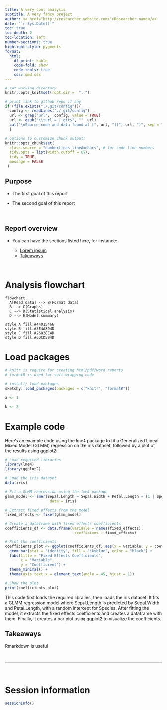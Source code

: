 ```yaml
---
title: A very cool analysis
subtitle: A very fancy project
author: <a href="http://researcher.website.com/">Researcher name</a>
date: "`r Sys.Date()`"
toc: true
toc-depth: 2
toc-location: left
number-sections: true
highlight-style: pygments
format:
  html:
    df-print: kable
    code-fold: show
    code-tools: true
    css: qmd.css
---
```


<!-- this code add line numbers to code blocks -->

<!-- only works when code folding is not used in yaml (code_folding: show) -->

```{=html}
<style>
body
  { counter-reset: source-line 0; }
pre.numberSource code
  { counter-reset: none; }
</style>
```
```r

# set working directory 
knitr::opts_knit$set(root.dir =  "..")

```

```r

# print link to github repo if any
if (file.exists("./.git/config")){
  config <- readLines("./.git/config")
  url <- grep("url",  config, value = TRUE)
  url <- gsub("\\turl = |.git$", "", url)
  cat("\nSource code and data found at [", url, "](", url, ")", sep = "")
  }

```

```r

# options to customize chunk outputs
knitr::opts_chunk$set(
  class.source = "numberLines lineAnchors", # for code line numbers
  tidy.opts = list(width.cutoff = 65), 
  tidy = TRUE,
  message = FALSE
 )

```

<!-- skyblue box -->

::: {.alert .alert-info}
# Purpose {.unnumbered .unlisted}

-   The first goal of this report

-   The second goal of this report
:::

 

<!-- light brown box -->

::: {.alert .alert-warning}
# Report overview {.unnumbered .unlisted}

-   You can have the sections listed here, for instance:

    -   [Lorem ipsum](#lorem-ipsum)
    -   [Takeaways](#takeaways)
:::

 

# Analysis flowchart {.unnumbered .unlisted}

```mermaid
flowchart
  A[Read data] --> B(Format data) 
  B --> C(Graphs)
  C --> D(Statistical analysis)
  D --> E(Model summary) 

style A fill:#44015466
style B fill:#3E4A894D
style C fill:#26828E4D
style D fill:#6DCD594D

```

# Load packages {.unnumbered .unlisted}

```r

# knitr is require for creating html/pdf/word reports
# formatR is used for soft-wrapping code

# install/ load packages
sketchy::load_packages(packages = c("knitr", "formatR"))

```

```r


a <- 1

b <- 2
```

# Example code
Here's an example code using the lme4 package to fit a Generalized Linear Mixed Model (GLMM) regression on the iris dataset, followed by a plot of the results using ggplot2:
```r


# Load required libraries
library(lme4)
library(ggplot2)

# Load the iris dataset
data(iris)

# Fit a GLMM regression using the lme4 package
glmm_model <- lmer(Sepal.Length ~ Sepal.Width + Petal.Length + (1 | Species),
                    data = iris)

# Extract fixed effects from the model
fixed_effects <- fixef(glmm_model)

# Create a dataframe with fixed effects coefficients
coefficients_df <- data.frame(variable = names(fixed_effects),
                               coefficient = fixed_effects)

# Plot the coefficients
coefficients_plot <- ggplot(coefficients_df, aes(x = variable, y = coefficient)) +
  geom_bar(stat = "identity", fill = "skyblue", color = "black") +
  labs(title = "Fixed Effects Coefficients",
       x = "Variable",
       y = "Coefficient") +
  theme_minimal() +
  theme(axis.text.x = element_text(angle = 45, hjust = 1))

# Show the plot
print(coefficients_plot)
```

This code first loads the required libraries, then loads the iris dataset. It fits a GLMM regression model where Sepal.Length is predicted by Sepal.Width and Petal.Length, with a random intercept for Species. After fitting the model, it extracts the fixed effects coefficients and creates a dataframe with them. Finally, it creates a bar plot using ggplot2 to visualize the coefficients.
<!-- '&nbsp;' adds blank space -->

<!-- light green box -->

::: {.alert .alert-success}
# Takeaways {#takeaways .unnumbered .unlisted}

Rmarkdown is useful

:::

 

<!-- '---' adds a gray vertical line -->

------------------------------------------------------------------------

 

<!-- add packages used, system details and versions  -->

# Session information {.unnumbered .unlisted}

```r

sessionInfo()

```
